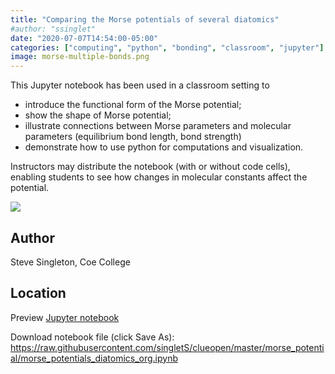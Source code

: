 ```yaml
---
title: "Comparing the Morse potentials of several diatomics"
#author: "ssinglet"
date: "2020-07-07T14:54:00-05:00"
categories: ["computing", "python", "bonding", "classroom", "jupyter"]
image: morse-multiple-bonds.png
---
```


This Jupyter notebook has been used in a classroom setting to

-   introduce the functional form of the Morse potential;
-   show the shape of Morse potential;
-   illustrate connections between Morse parameters and molecular parameters
    (equilibrium bond length, bond strength)
-   demonstrate how to use python for computations and visualization.

Instructors may distribute the notebook (with or without code cells), enabling students to see how changes in molecular constants affect the potential.

![](morse-multiple-bonds.png){}


## Author {#author}

Steve Singleton, Coe College


## Location {#location}

Preview [Jupyter notebook](https://nbviewer.jupyter.org/github/singletS/clueopen/blob/master/morse_potential/morse_potentials_diatomics_org.ipynb)

Download notebook file (click Save As): <https://raw.githubusercontent.com/singletS/clueopen/master/morse_potential/morse_potentials_diatomics_org.ipynb>
